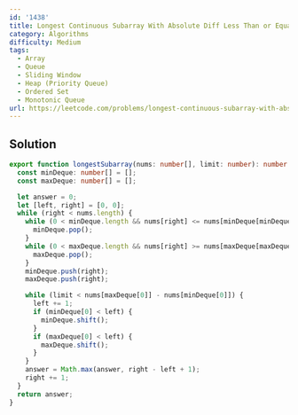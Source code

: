 ```yaml
---
id: '1438'
title: Longest Continuous Subarray With Absolute Diff Less Than or Equal to Limit
category: Algorithms
difficulty: Medium
tags:
  - Array
  - Queue
  - Sliding Window
  - Heap (Priority Queue)
  - Ordered Set
  - Monotonic Queue
url: https://leetcode.com/problems/longest-continuous-subarray-with-absolute-diff-less-than-or-equal-to-limit
---
```


## Solution

```typescript filename="solution.ts" copy
export function longestSubarray(nums: number[], limit: number): number {
  const minDeque: number[] = [];
  const maxDeque: number[] = [];

  let answer = 0;
  let [left, right] = [0, 0];
  while (right < nums.length) {
    while (0 < minDeque.length && nums[right] <= nums[minDeque[minDeque.length - 1]]) {
      minDeque.pop();
    }
    while (0 < maxDeque.length && nums[right] >= nums[maxDeque[maxDeque.length - 1]]) {
      maxDeque.pop();
    }
    minDeque.push(right);
    maxDeque.push(right);

    while (limit < nums[maxDeque[0]] - nums[minDeque[0]]) {
      left += 1;
      if (minDeque[0] < left) {
        minDeque.shift();
      }
      if (maxDeque[0] < left) {
        maxDeque.shift();
      }
    }
    answer = Math.max(answer, right - left + 1);
    right += 1;
  }
  return answer;
}
```
